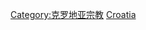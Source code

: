 {{Commons category|Christianity in Croatia}}

[[Category:克罗地亚宗教|Category:克罗地亚宗教]]
[[Category:歐洲各國基督教|Croatia]]